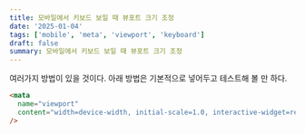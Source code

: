```yaml
---
title: 모바일에서 키보드 보일 때 뷰포트 크기 조정
date: '2025-01-04'
tags: ['mobile', 'meta', 'viewport', 'keyboard']
draft: false
summary: 모바일에서 키보드 보일 때 뷰포트 크기 조정
---
```


여러가지 방법이 있을 것이다. 아래 방법은 기본적으로 넣어두고 테스트해 볼 만 하다.

```html
<mata
  name="viewport"
  content="width=device-width, initial-scale=1.0, interactive-widget=resizes-content"
/>
```
